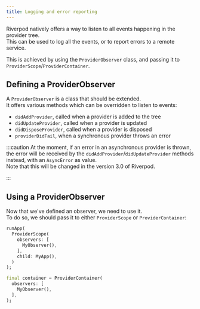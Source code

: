 ```yaml
---
title: Logging and error reporting
---
```



Riverpod natively offers a way to listen to all events happening
in the provider tree.  
This can be used to log all the events, or to report errors to a
remote service.

This is achieved by using the `ProviderObserver` class,
and passing it to `ProviderScope`/`ProviderContainer`.

## Defining a ProviderObserver

A `ProviderObserver` is a class that should be extended.  
It offers various methods which can be overridden to listen to events:

- `didAddProvider`, called when a provider is added to the tree
- `didUpdateProvider`, called when a provider is updated
- `didDisposeProvider`, called when a provider is disposed
- `providerDidFail`, when a synchronous provider throws an error

<AutoSnippet raw={providerObserver} />

:::caution
At the moment, if an error in an asynchronous provider is thrown,
the error will be received by the `didAddProvider`/`didUpdateProvider` methods
instead, with an `AsyncError` as value.  
Note that this will be changed in the version 3.0 of Riverpod.

<AutoSnippet raw={asyncError} />

:::

## Using a ProviderObserver

Now that we've defined an observer, we need to use it.  
To do so, we should pass it to either `ProviderScope` or `ProviderContainer`:

```dart
runApp(
  ProviderScope(
    observers: [
      MyObserver(),
    ],
    child: MyApp(),
  )
);
```

```dart
final container = ProviderContainer(
  observers: [
    MyObserver(),
  ],
);
```
